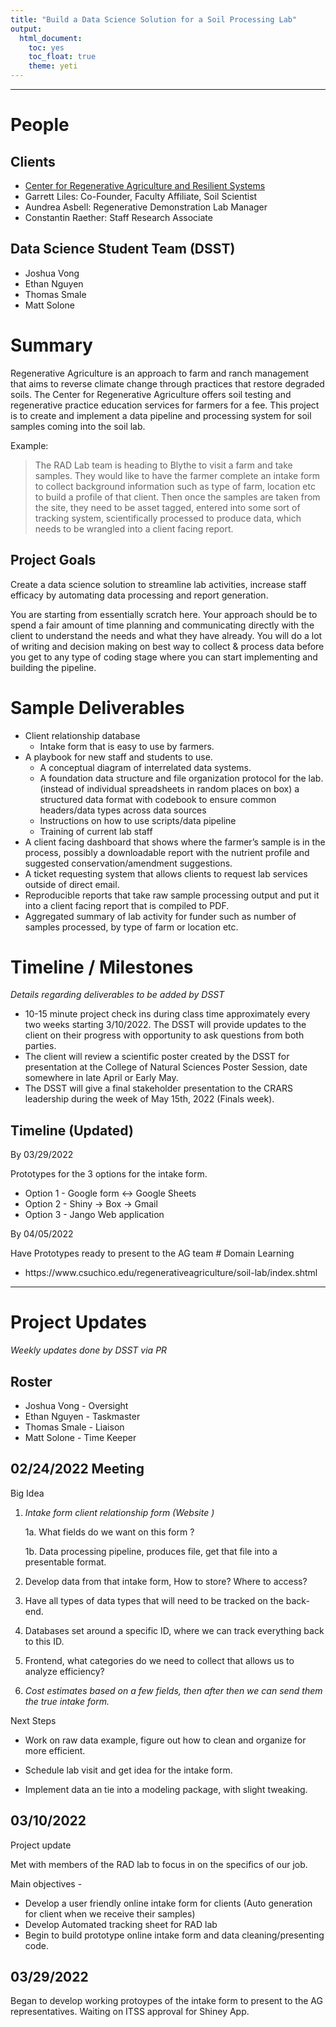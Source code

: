 ```yaml
---
title: "Build a Data Science Solution for a Soil Processing Lab"
output: 
  html_document: 
    toc: yes
    toc_float: true
    theme: yeti
---
```


----

# People

## Clients

* [Center for Regenerative Agriculture and Resilient Systems](https://www.csuchico.edu/regenerativeagriculture/)
* Garrett Liles: Co-Founder, Faculty Affiliate, Soil Scientist
* Aundrea Asbell: Regenerative Demonstration Lab Manager  
* Constantin Raether: Staff Research Associate

## Data Science Student Team (DSST)

* Joshua Vong
* Ethan Nguyen
* Thomas Smale
* Matt Solone

# Summary 
Regenerative Agriculture is an approach to farm and ranch management that aims to reverse climate change through practices that restore degraded soils. The Center for Regenerative Agriculture offers soil testing and regenerative practice education services for farmers for a fee. This project is to create and implement a data pipeline and processing system for soil samples coming into the soil lab. 

Example: 

> The RAD Lab team is heading to Blythe to visit a farm and take samples. They would like to have the farmer complete an intake form to collect background information such as type of farm, location etc to build a profile of that client. Then once the samples are taken from the site, they need to be asset tagged, entered into some sort of tracking system, scientifically processed to produce data, which needs to be wrangled into a client facing report. 


## Project Goals
Create a data science solution to streamline lab activities, increase staff efficacy by automating data processing and report generation. 

You are starting from essentially scratch here. Your approach should be to spend a fair amount of time planning and communicating directly with the client to understand the needs and what they have already. You will do a lot of writing and decision making on best way to collect & process data before you get to any type of coding stage where you can start implementing and building the pipeline. 

# Sample Deliverables

* Client relationship database
    - Intake form that is easy to use by farmers.
* A playbook for new staff and students to use. 
    - A conceptual diagram of interrelated data systems. 
    - A foundation data structure and file organization protocol for the lab. (instead of individual spreadsheets in random places on box) a structured data format with codebook to ensure common headers/data types across data sources
    - Instructions on how to use scripts/data pipeline
    - Training of current lab staff
* A client facing dashboard that shows where the farmer's sample is in the process, possibly a downloadable report with the nutrient profile and suggested conservation/amendment suggestions.
* A ticket requesting system that allows clients to request lab services outside of direct email. 
* Reproducible reports that take raw sample processing output and put it into a client facing report that is compiled to PDF. 
* Aggregated summary of lab activity for funder such as number of samples processed, by type of farm or location etc. 




# Timeline / Milestones
_Details regarding deliverables to be added by DSST_

* 10-15 minute project check ins during class time approximately every two weeks starting 3/10/2022. The DSST will provide updates to the client on their progress with opportunity to ask questions from both parties.
* The client will review a scientific poster created by the DSST for presentation at the College of Natural Sciences Poster Session, date somewhere in late April or Early May.  
* The DSST will give a final stakeholder presentation to the CRARS leadership during the week of May 15th, 2022 (Finals week). 

## Timeline (Updated)

By 03/29/2022

Prototypes for the 3 options for the intake form.

* Option 1 - Google form <-> Google Sheets
* Option 2 - Shiny -> Box -> Gmail
* Option 3 - Jango Web application

By 04/05/2022

Have Prototypes ready to present to the AG team
# Domain Learning

* https://www.csuchico.edu/regenerativeagriculture/soil-lab/index.shtml


----

# Project Updates
_Weekly updates done by DSST via PR_

## Roster 

* Joshua Vong - Oversight
* Ethan Nguyen - Taskmaster
* Thomas Smale - Liaison
* Matt Solone - Time Keeper 

## 02/24/2022 Meeting

Big Idea 

1. *Intake form client relationship form (Website )*

    1a. What fields do we want on this form ? 

    1b. Data processing pipeline, produces file, get that file into a presentable format.

2.  Develop data from that intake form, How to store? Where to access?

3.  Have all types of data types that will need to be tracked on the back-end.

4.  Databases set around a specific ID, where we can track everything back to this ID.

5.  Frontend, what categories do we need to collect that allows us to analyze efficiency?

6.  *Cost estimates based on a few fields, then after then we can send them the true intake form.*

Next Steps

- Work on raw data example, figure out how to clean and organize for more efficient. 

- Schedule lab visit and get idea for the intake form. 

- Implement data an tie into a modeling package, with slight tweaking.

## 03/10/2022

Project update

Met with members of the RAD lab to focus in on the specifics of our job.

Main objectives - 

* Develop a user friendly online intake form for clients (Auto generation for client when we receive their samples)
* Develop Automated tracking sheet for RAD lab 
* Begin to build prototype online intake form and data cleaning/presenting code. 

## 03/29/2022

Began to develop working protoypes of the intake form to present to the AG representatives.
Waiting on ITSS approval for Shiney App. 
